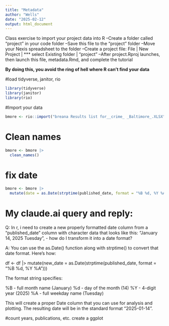 ```yaml
---
title: "Metadata"
author: "Wells"
date: "2025-02-12"
output: html_document
---
```


Class exercise to import your project data into R
--Create a folder called "project" in your code folder
--Save this file to the "project" folder
--Move your Nexis spreadsheet to the folder
--Create a project file: File | New Project | *** select Existing folder | "project"
--After project.Rproj launches, then launch this file, metadata.Rmd, and complete the tutorial

**By doing this, you avoid the ring of hell where R can't find your data**


#load tidyverse, janitor, rio
```r

library(tidyverse)
library(janitor)
library(rio)
```
#Import your data 
```r

bmore <- rio::import("breana Results list for__crime_ _Baltimore_.XLSX")

```
# Clean names
```r
bmore <- bmore |> 
  clean_names()

```


# fix date
```r
bmore <- bmore |> 
  mutate(date = as.Date(strptime(published_date, format = "%B %d, %Y %A")))
```

# My claude.ai query and reply:
Q: In r, i need to create a new properly formatted date column from a "published_date" column with character data that looks like this: "January 14, 2025 Tuesday",  - how do I transform it into a date format?

A: You can use the as.Date() function along with strptime() to convert that date format. Here's how:

df <- df |>
  mutate(new_date = as.Date(strptime(published_date, format = "%B %d, %Y %A")))
  
The format string specifies:

%B - full month name (January)
%d - day of the month (14)
%Y - 4-digit year (2025)
%A - full weekday name (Tuesday)

This will create a proper Date column that you can use for analysis and plotting. The resulting date will be in the standard format "2025-01-14".

#count years, publications, etc. create a ggplot